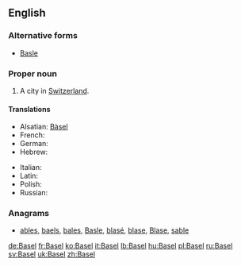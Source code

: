 ==English==

===Alternative forms===
* [[Basle]]

===Proper noun===
{{en-proper noun}}

# A city in [[Switzerland]].

====Translations====
{{trans-top|city in Switzerland}}
* Alsatian: [[Bàsel]]
* French: {{t+|fr|Bâle}}
* German: {{t+|de|Basel}}
* Hebrew: {{t-|he|באזל|tr=bazel}}
{{trans-mid}}
* Italian: {{t+|it|Basilea|f}}
* Latin: {{t-|la|Basilea|f}}
* Polish: {{t+|pl|Bazylea|f}}
* Russian: {{t-|ru|Базель|m|sc=Cyrl|tr=Bázel'|alt=Ба́зель}}
{{trans-bottom}}

===Anagrams===
* [[ables#English|ables]], [[baels#English|baels]], [[bales#English|bales]], [[Basle#English|Basle]], [[blasé#English|blasé]], [[blase#English|blase]], [[Blase#English|Blase]], [[sable#English|sable]]

[[de:Basel]]
[[fr:Basel]]
[[ko:Basel]]
[[it:Basel]]
[[lb:Basel]]
[[hu:Basel]]
[[pl:Basel]]
[[ru:Basel]]
[[sv:Basel]]
[[uk:Basel]]
[[zh:Basel]]